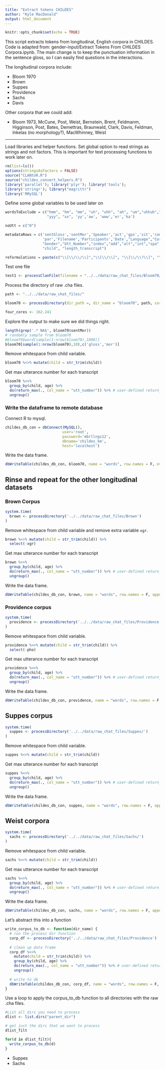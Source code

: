 ```yaml
---
title: "Extract tokens CHILDES"
author: "Kyle MacDonald"
output: html_document
---
```


```r
knitr::opts_chunk$set(echo = TRUE)
```

This script extracts tokens from longitudinal, English corpora in CHILDES. Code is adapted from: gender-input/Extract Tokens From CHILDES Corpora.ipynb. The main change is to keep the punctuation information in the sentence gloss, so I can easily find questions in the interactions. 

The longitudinal corpora include:  

* Bloom 1970
* Brown
* Suppes
* Providence
* Sachs
* Davis

Other corpora that we could add: 

* Bloom 1973, McCune, Post, Weist, Bernstein, Brent, Feldmanm, Higginson, Post, Bates, Demettras, Braunwald, Clark, Davis, Feldman, Inkelas (no morphology?), MacWhinney, Weist

----

Load libraries and helper functions. Set global option to read strings as strings and not factors. This is important for text processing functions to work later on.

```r
rm(list=ls())
options(stringsAsFactors = FALSE)
source("CLANtoR.R")
source("childes_convert_helpers.R")
library('parallel'); library('plyr'); library('tools'); 
library('stringr'); library("magrittr")
library('RMySQL')
```

Define some global variables to be used later on

```r
wordsToExclude = c("hmm", "hm", "mm", "uh", "uhh", "ah", "um","uhhuh","eh","xxx",
                   "yyy", "xx", 'yy','aw', 'www','er','ka')

noUtt = c("0")

metadataRows = c('sentGloss','sentMor','Speaker','act','gpx','sit','com',
                 'par','Filename','Participants','Date',"Language","Corpus","Age",
                 "Gender","Utt_Number","index","add","alt","int","spa","err","eng", 
                 "child", "length_transcript")

reformulations = paste(c("\\[\\/\\/\\]","\\[\\/\\]", "\\[\\/\\?\\]", "\\[\\/\\/\\/\\]","\\[\\/-\\]"), collapse='|')
```

Test one file

```r
test1 <- processClanFile(filename = "../../data/raw_chat_files/Bloom70/Peter/12.cha", cores = 1)
```

Process the directory of raw .cha files.

```r
path <- "../../data/raw_chat_files/"

bloom70 <- processDirectory(dir_path =, dir_name = "bloom70", path, cores = 4)
```

```r
four_cores <- 162.241 
```

Explore the output to make sure we did things right. 

```r
length(grep('.* NA$', bloom70$sentMor))
# randomly sample from bloom70
#bloom70$word[sample(1:nrow(bloom70),1000)]
bloom70[sample(1:nrow(bloom70),10),c('gloss','mor')]
```

Remove whitespace from child variable. 

```r
bloom70 %<>% mutate(child = str_trim(child))
```

Get max utterance number for each transcript

```r
bloom70 %<>%
  group_by(child, age) %>% 
  do(return_max(., col_name = "utt_number")) %>% # user-defined return_max function
  ungroup()
```

### Write the dataframe to remote database

Connect R to mysql.

```r
childes_db_con = dbConnect(MySQL(), 
                          user='root', 
                          password='mbrllngs12', 
                          dbname='childes_km', 
                          host='localhost')
```

Write the data frame.

```r
dbWriteTable(childes_db_con, bloom70, name = "words", row.names = F, overwrite = T)
```

## Rinse and repeat for the other longitudinal datasets

### Brown Corpus

```r
system.time(
  brown <- processDirectory('../../data/raw_chat_files/Brown')
)
```

Remove whitespace from child variable and remove extra variable `xgr`. 

```r
brown %<>% mutate(child = str_trim(child)) %>% 
  select(-xgr)
```

Get max utterance number for each transcript

```r
brown %<>%
  group_by(child, age) %>% 
  do(return_max(., col_name = "utt_number")) %>% # user-defined return_max function
  ungroup()
```

Write the data frame.

```r
dbWriteTable(childes_db_con, brown, name = "words", row.names = F, append = T)
```

### Providence corpus

```r
system.time(
  providence <- processDirectory('../../data/raw_chat_files/Providence')
)
```

Remove whitespace from child variable.

```r
providence %<>% mutate(child = str_trim(child)) %>% 
  select(-pho)
```

Get max utterance number for each transcript

```r
providence %<>%
  group_by(child, age) %>% 
  do(return_max(., col_name = "utt_number")) %>% # user-defined return_max function
  ungroup()
```

Write the data frame.

```r
dbWriteTable(childes_db_con, providence, name = "words", row.names = F, append = T)
```

## Suppes corpus

```r
system.time(
  suppes <- processDirectory('../../data/raw_chat_files/Suppes/')
)
```

Remove whitespace from child variable.

```r
suppes %<>% mutate(child = str_trim(child)) 
```

Get max utterance number for each transcript

```r
suppes %<>%
  group_by(child, age) %>% 
  do(return_max(., col_name = "utt_number")) %>% # user-defined return_max function
  ungroup()
```

Write the data frame.

```r
dbWriteTable(childes_db_con, suppes, name = "words", row.names = F, append = T)
```

## Weist corpora

```r
system.time(
  sachs <- processDirectory('../../data/raw_chat_files/Sachs/')
)
```

Remove whitespace from child variable.

```r
sachs %<>% mutate(child = str_trim(child)) 
```

Get max utterance number for each transcript

```r
sachs %<>%
  group_by(child, age) %>% 
  do(return_max(., col_name = "utt_number")) %>% # user-defined return_max function
  ungroup()
```

Write the data frame.

```r
dbWriteTable(childes_db_con, sachs, name = "words", row.names = F, append = T)
```

######################

Let's abstract this into a function


```r
write_corpus_to_db <- function(dir_name) {
  # run the process dir function
  corp_df <- processDirectory('../../data/raw_chat_files/Providence')
  
  # clean up data frame
  corp_df %<>% 
    mutate(child = str_trim(child)) %>% 
    group_by(child, age) %>% 
    do(return_max(., col_name = "utt_number")) %>% # user-defined return_max function
    ungroup()
  
  # write to db
  dbWriteTable(childes_db_con, corp_df, name = "words", row.names = F, append = T)
}
```

Use a loop to apply the corpus_to_db function to all directories with the raw .cha files. 

```r
#List all dirs you need to process
dlist <- list.dirs("parent_dir")

# get just the dirs that we want to process
dlist_filt

for(d in dlist_filt){
  write_corpus_to_db(d)
}
```


* Suppes
* Sachs

